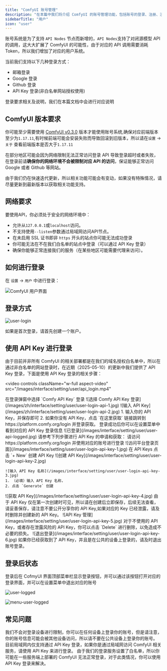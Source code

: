 ```yaml
---
title: "ComfyUI 账号管理"
description: "在本篇中我们将介绍 ComfyUI 的账号管理功能，包括账号的登录、注册、注销等操作。"
sidebarTitle: "用户"
icon: "user"
---
```


账号系统是为了支持 `API Nodes` 节点而新增的，`API Nodes`支持了对闭源模型 API 的调用，这大大扩展了 ComfyUI 的可能性，由于对应的 API 调用需要消耗 Token，所以我们增加了对应的用户系统。

当前我们支持以下几种登录方式：

- 邮箱登录
- Google 登录
- Github 登录
- API Key 登录(非白名单网站授权使用)

登录要求相关及说明，我们在本篇文档中会进行对应说明

## ComfyUI 版本要求

你可能至少需要使用 [ComfyUI v0.3.0](https://github.com/comfyanonymous/ComfyUI/releases/tag/v0.3.30) 版本才能使用账号系统,确保对应前端版本至少为`1.17.11`,有时候前端可能会安装失败而导致回滚到旧版本，所以请在`设置` -> `关于` 查看前端版本是否大于`1.17.11`

在部分地区可能会因为网络限制无法正常访问登录 API 导致登录超时或者失败， 在登录前请**确保你的网络环境不会被限制对应 API 的访问**，保证能够正常访问 Google 或者 Github 等网站。

<Tip>
由于我们仍在快速迭代更新，所以相关功能可能会有变动，如果没有特殊情况，请尽量更新到最新版本以获取相关功能支持。
</Tip>

## 网络要求

要使用API，你必须处于安全的网络环境中：

- 允许从`127.0.0.1`或`localhost`访问。
- 不支持使用`--listen`参数通过局域网访问API节点。
- 在未启用 SSL 证书即非 `https` 开头的站点你可能无法成功登录
- 你可能无法在不在我们白名单的站点中登录（可以通过 API Key 登录）
- 确保你能够正常连接我们的服务（在某些地区可能需要代理来访问）。

## 如何进行登录

在 `设置` -> `用户` 中进行登录：

![ComfyUI 用户界面](/images/zh/interface/setting/user.jpg)

## 登录方式

![user-login](/images/zh/interface/setting/user-login.jpg)

如果是首次登录，请首先创建一个账户。

## 使用 API Key 进行登录

由于目前并非所有 ComfyUI 的相关部署都是在我们的域名授权白名单中，所以在通过非白名单的网站登录时，在近期（2025-05-10）的更新中我们提供了 API Key 登录，下面是使用 API Key 登录的相关步骤：

<video
  controls
  className="w-full aspect-video"
  src="/images/interface/setting/user/api_login.mp4"
></video>

<Tabs>

  <Tab title="已有 API Key">

  <Steps>
  <Step title="在登录界面选择 Comfy API Key 登录">
    在登录弹窗中选择 `Comfy API Key` 登录
    ![选择 Comfy API Key 登录](/images/zh/interface/setting/user/user-login-api-1.jpg)
  </Step>

  <Step title="输入你的 API Key">
    ![输入 API Key](/images/zh/interface/setting/user/user-login-api-2.jpg)
    1. 输入你的 API Key，并保存即可
    2. 如果你没有 API Key，点击 `在这里获取` 链接跳转到 https://platform.comfy.org/login 并登录获取。
  </Step>
  <Step title="登录成功">
  登录成功后你可以在设置菜单中看到对应的 API Key 登录信息
    ![已登录](/images/interface/setting/user/user-api-logged.jpg)
  </Step>
</Steps>

  </Tab>
  <Tab title="没有 API Key，先申请 API Key">
请参考下列步骤进行 API Key 的申请和获取：
<Steps>
  <Step title="访问 https://platform.comfy.org/login 并登录">
    请访问 https://platform.comfy.org/login 并使用对应的账号进行登录
    ![访问平台登录页面](/images/interface/setting/user/user-login-api-key-1.jpg)
  </Step>
  <Step title="在 API Keys 点击 `+ New` 创建 API Key">
    在 API Keys 点击 `+ New` 创建 API Key
    ![创建 API Key](/images/interface/setting/user/user-login-api-key-2.jpg)
  </Step>
  <Step title="输入 API Key 名称">
    
    ![输入 API Key 名称](/images/interface/setting/user/user-login-api-key-3.jpg)
    1. （必填）输入 API Key 名称，
    2. 点击 `Generate` 创建
  </Step>
  <Step title="保存获取到的 API Key">
    ![获取 API Key](/images/interface/setting/user/user-login-api-key-4.jpg)
    <Warning>
      由于 API Key 仅在第一次创建时可见，所以请在创建后立即保存，后续无法查看，请妥善保存，请注意不要公开分享你的 API Key,如果对应的 Key 已经泄露，请及时删除并创建新的 API Key。
    </Warning>
  </Step>
  <Step title="API Key 管理">
    ![API Key 管理](/images/interface/setting/user/user-login-api-key-5.jpg)
    对于不使用的 API Key，或者存在泄露风险的 API Key，你可以点击 `Delete` 进行删除，以免造成不必要的损失。
  </Step>
    <Step title="（可选）退出登录">
    ![退出登录](/images/interface/setting/user/user-login-api-key-6.jpg)
    如果你已经获取到了 API Key，并且是在公共的设备上登录的，请及时退出账号登录。
  </Step>
</Steps>

  </Tab>
</Tabs>

## 登录后状态

登录后在 CofmyUI 界面顶部菜单栏显示登录按钮，并可以通过该按钮打开对应的登录界面，并可以在设置菜单中退出对应的账号

![user-logged](/images/interface/setting/user-logged.jpg)

![menu-user-logged](/images/zh/interface/setting/menu-user-logged.jpg)

## 常见问题

<AccordionGroup>
  <Accordion title="是否存在登录设备限制？">
   我们不会对登录设备进行限制，你可以在任何设备上登录你的账号，但是请注意，你的账号信息可能会被其他设备访问，所以请不要在公共设备上登录你的账号。
  </Accordion>

  <Accordion title="局域网内要如何登录？">
  目前局域网内仅支持通过 API Key 登录，如果你是通过局域网访问 ComfyUI 相关服务，请使用 API Key 来进行登录。
  </Accordion>
   <Accordion title="在一些网站为什么没法登录？">
  由于我们的登录服务设置了白名单，所以你可能在一些服务端上部署的 ComfyUI 无法正常登录，对于此类情况，你可以使用 API Key 登录来解决。
  </Accordion>
</AccordionGroup>